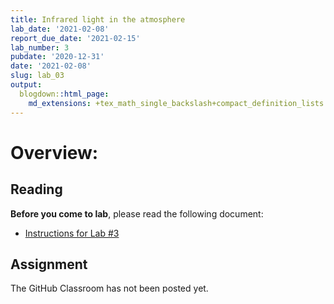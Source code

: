 ```yaml
---
title: Infrared light in the atmosphere
lab_date: '2021-02-08'
report_due_date: '2021-02-15'
lab_number: 3
pubdate: '2020-12-31'
date: '2021-02-08'
slug: lab_03
output:
  blogdown::html_page:
    md_extensions: +tex_math_single_backslash+compact_definition_lists
---
```


# Overview:

## Reading

**Before you come to lab**, please read the following document:

* [Instructions for Lab #3](/lab_docs/lab_03_instructions){target="_blank"}

## Assignment

The GitHub Classroom has not been posted yet.
